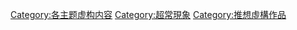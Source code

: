 [[Category:各主题虚构内容|Category:各主题虚构内容]]
[[Category:超常現象|Category:超常現象]]
[[Category:推想虛構作品|Category:推想虛構作品]]